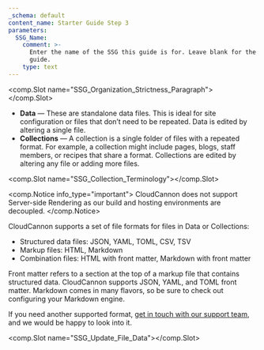 ```yaml
---
_schema: default
content_name: Starter Guide Step 3
parameters:
  SSG_Name:
    comment: >-
      Enter the name of the SSG this guide is for. Leave blank for the universal
      guide.
    type: text
---
```

<comp.Slot name="SSG_Organization_Strictness_Paragraph"></comp.Slot>

* **Data**&nbsp;— These are standalone data files. This is ideal for site configuration or files that don’t need to be repeated. Data is edited by altering a single file.
* **Collections**&nbsp;— A collection is a single folder of files with a repeated format. For example, a collection might include pages, blogs, staff members, or recipes that share a format. Collections are edited by altering any file or adding more files.

<comp.Slot name="SSG_Collection_Terminology"></comp.Slot>

<comp.Notice info_type="important">
  CloudCannon does not support Server-side Rendering as our build and hosting environments are decoupled.
</comp.Notice>

CloudCannon supports a set of file formats for files in Data or Collections:

* Structured data files: JSON, YAML, TOML, CSV, TSV
* Markup files: HTML, Markdown
* Combination files: HTML with front matter, Markdown with front matter

Front matter refers to a section at the top of a markup file that contains structured data. CloudCannon supports JSON, YAML, and TOML front matter. Markdown comes in many flavors, so be sure to check out configuring your Markdown engine.

If you need another supported format, [get in touch with our support team](https://cloudcannon.com/documentation/support/), and we would be happy to look into it.

<comp.Slot name="SSG_Update_File_Data"></comp.Slot>